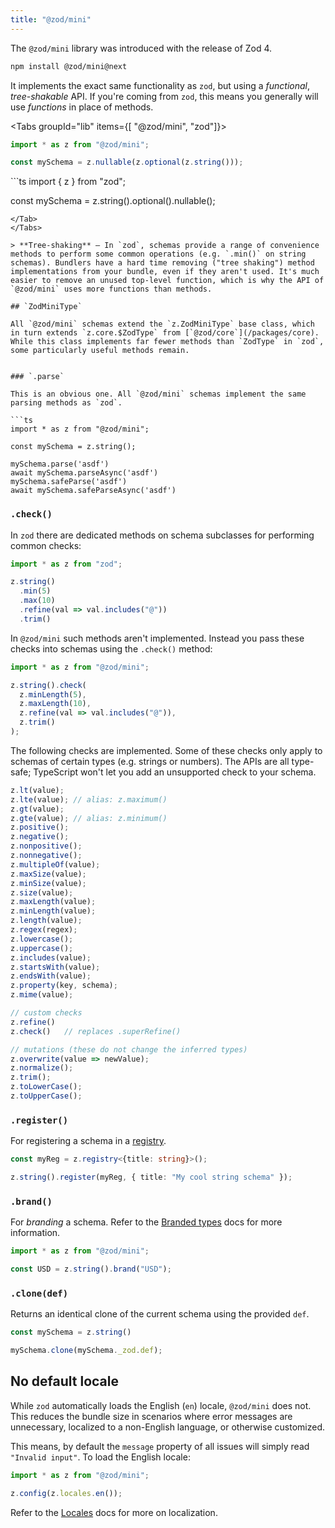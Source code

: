 ```yaml
---
title: "@zod/mini"
---
```



The `@zod/mini` library was introduced with the release of Zod 4. 

```sh
npm install @zod/mini@next
```

It implements the exact same functionality as `zod`, but using a *functional*, *tree-shakable* API. If you're coming from `zod`, this means you generally will use *functions* in place of methods.

<Tabs groupId="lib" items={[ "@zod/mini", "zod"]}>
<Tab value="@zod/mini">
```ts
import * as z from "@zod/mini";

const mySchema = z.nullable(z.optional(z.string()));
```
</Tab>
<Tab value="zod">
```ts
import { z } from "zod";

const mySchema = z.string().optional().nullable();
```
</Tab>
</Tabs>

> **Tree-shaking** — In `zod`, schemas provide a range of convenience methods to perform some common operations (e.g. `.min()` on string schemas). Bundlers have a hard time removing ("tree shaking") method implementations from your bundle, even if they aren't used. It's much easier to remove an unused top-level function, which is why the API of `@zod/mini` uses more functions than methods.

## `ZodMiniType`

All `@zod/mini` schemas extend the `z.ZodMiniType` base class, which in turn extends `z.core.$ZodType` from [`@zod/core`](/packages/core). While this class implements far fewer methods than `ZodType` in `zod`, some particularly useful methods remain.


### `.parse`

This is an obvious one. All `@zod/mini` schemas implement the same parsing methods as `zod`.

```ts
import * as z from "@zod/mini";

const mySchema = z.string();

mySchema.parse('asdf')
await mySchema.parseAsync('asdf')
mySchema.safeParse('asdf')
await mySchema.safeParseAsync('asdf')
```

### `.check()`

In `zod` there are dedicated methods on schema subclasses for performing common checks:

```ts
import * as z from "zod";

z.string()
  .min(5)
  .max(10)
  .refine(val => val.includes("@"))
  .trim()
```

In `@zod/mini` such methods aren't implemented. Instead you pass these checks into schemas using the `.check()` method:

```ts
import * as z from "@zod/mini";

z.string().check(
  z.minLength(5), 
  z.maxLength(10),
  z.refine(val => val.includes("@")),
  z.trim()
);
```

The following checks are implemented. Some of these checks only apply to schemas of certain types (e.g. strings or numbers). The APIs are all type-safe; TypeScript won't let you add an unsupported check to your schema.

```ts
z.lt(value);
z.lte(value); // alias: z.maximum()
z.gt(value);
z.gte(value); // alias: z.minimum()
z.positive();
z.negative();
z.nonpositive();
z.nonnegative();
z.multipleOf(value);
z.maxSize(value);
z.minSize(value);
z.size(value);
z.maxLength(value);
z.minLength(value);
z.length(value);
z.regex(regex);
z.lowercase();
z.uppercase();
z.includes(value);
z.startsWith(value);
z.endsWith(value);
z.property(key, schema);
z.mime(value);

// custom checks
z.refine()
z.check()   // replaces .superRefine()

// mutations (these do not change the inferred types)
z.overwrite(value => newValue);
z.normalize();
z.trim();
z.toLowerCase();
z.toUpperCase();
```

### `.register()`

For registering a schema in a [registry](/metadata#registries).

```ts
const myReg = z.registry<{title: string}>();

z.string().register(myReg, { title: "My cool string schema" });
```

### `.brand()`

For *branding* a schema. Refer to the [Branded types](/api#branded-types) docs for more information.

```ts
import * as z from "@zod/mini";

const USD = z.string().brand("USD");
```


### `.clone(def)`

Returns an identical clone of the current schema using the provided `def`.

```ts
const mySchema = z.string()

mySchema.clone(mySchema._zod.def);
```

## No default locale

While `zod` automatically loads the English (`en`) locale, `@zod/mini` does not. This reduces the bundle size in scenarios where error messages are unnecessary, localized to a non-English language, or otherwise customized.

This means, by default the `message` property of all issues will simply read `"Invalid input"`. To load the English locale:

```ts
import * as z from "@zod/mini";

z.config(z.locales.en());
```

Refer to the [Locales](/error-customization#internationalization) docs for more on localization.
